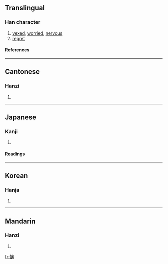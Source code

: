==Translingual==
===Han character===
{{Han char|rn=61|rad=心|as=13|sn=16|four=9703<sub>4</sub>|canj=心竹月大 (PHBK)}}
# [[vexed]], [[worried]], [[nervous]]
# [[regret]]
====References====
{{Han ref|kx=0405.230|dkj=11332|dj=0746.040|hdz=42361.080|uh=61CA|ud=25034|bh=BED2|bd=48850}}
----
==Cantonese==
===Hanzi===
{{yue-hanzi|jyut=|y=ou3}}
# {{defn|Cantonese}}
----
==Japanese==
===Kanji===
{{ja-kanji|grade=|rs=心13}}
# {{defn|Japanese}} 
====Readings====
{{ja-readings|on=[[おう]] (ō)|kun=[[なやむ]] (nayamu)}}
----
==Korean==
===Hanja===
{{ko-hanja|hangeul=오|eumhun=|rv=o|mr=o|y=o}}
# {{defn|Korean}}
----
==Mandarin==
===Hanzi===
{{cmn-hanzi|pin=[[ào]] ([[ao4]]), [[yú]] ([[yu2]])|wg=ao<sup>4</sup>, yü<sup>2</sup>}}
# {{defn|Mandarin}}

[[fr:懊]]